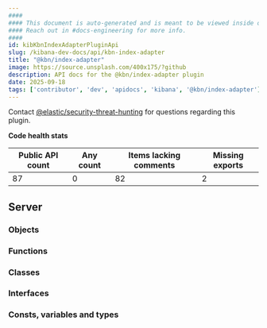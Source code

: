 ```yaml
---
####
#### This document is auto-generated and is meant to be viewed inside our experimental, new docs system.
#### Reach out in #docs-engineering for more info.
####
id: kibKbnIndexAdapterPluginApi
slug: /kibana-dev-docs/api/kbn-index-adapter
title: "@kbn/index-adapter"
image: https://source.unsplash.com/400x175/?github
description: API docs for the @kbn/index-adapter plugin
date: 2025-09-18
tags: ['contributor', 'dev', 'apidocs', 'kibana', '@kbn/index-adapter']
---
```




Contact [@elastic/security-threat-hunting](https://github.com/orgs/elastic/teams/security-threat-hunting) for questions regarding this plugin.

**Code health stats**

| Public API count  | Any count | Items lacking comments | Missing exports |
|-------------------|-----------|------------------------|-----------------|
| 87 | 0 | 82 | 2 |

## Server

### Objects
<DocDefinitionList data={kbnIndexAdapterObj.server.objects}/>

### Functions
<DocDefinitionList data={kbnIndexAdapterObj.server.functions}/>

### Classes
<DocDefinitionList data={kbnIndexAdapterObj.server.classes}/>

### Interfaces
<DocDefinitionList data={kbnIndexAdapterObj.server.interfaces}/>

### Consts, variables and types
<DocDefinitionList data={kbnIndexAdapterObj.server.misc}/>

